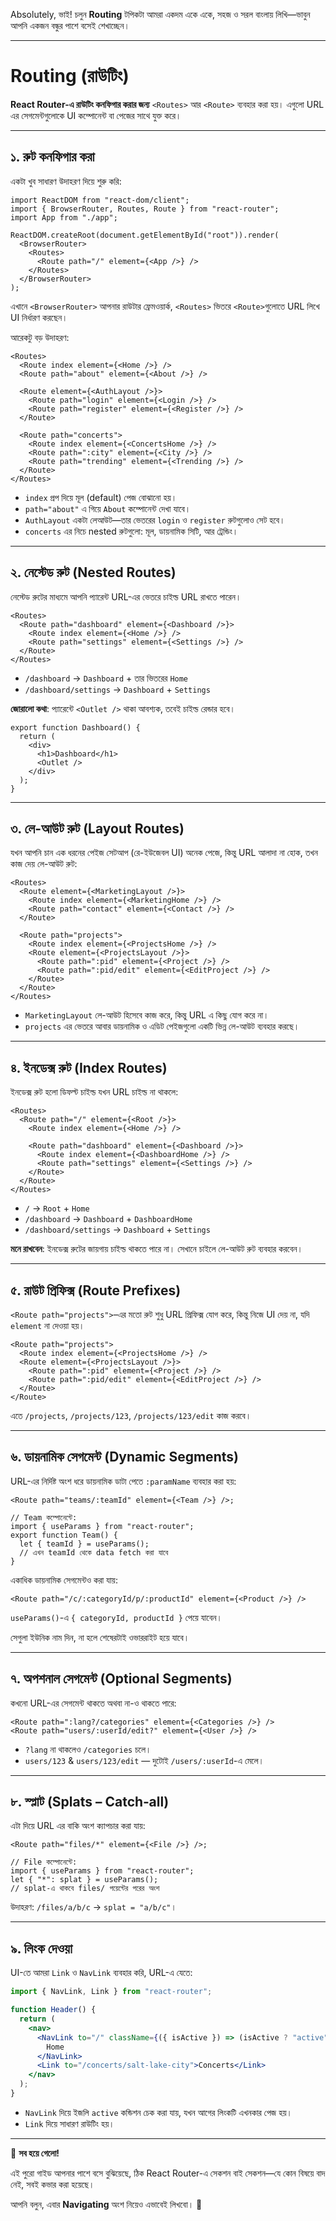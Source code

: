 Absolutely, ভাই! চলুন **Routing** টপিকটা আমরা একদম একে একে, সহজ ও সরল বাংলায় লিখি—ভাবুন আপনি একজন বন্ধুর পাশে বসেই শেখাচ্ছেন।

---

# Routing (রাউটিং)

**React Router-এ রাউটিং কনফিগার করার জন্য** `<Routes>` আর `<Route>` ব্যবহার করা হয়। এগুলো URL এর সেগমেন্টগুলোকে UI কম্পোনেন্ট বা পেজের সাথে যুক্ত করে।

---

## ১. রুট কনফিগার করা

একটা খুব সাধারণ উদাহরণ দিয়ে শুরু করি:

```tsx
import ReactDOM from "react-dom/client";
import { BrowserRouter, Routes, Route } from "react-router";
import App from "./app";

ReactDOM.createRoot(document.getElementById("root")).render(
  <BrowserRouter>
    <Routes>
      <Route path="/" element={<App />} />
    </Routes>
  </BrowserRouter>
);
```

এখানে `<BrowserRouter>` আপনার রাউটার ফ্রেমওয়ার্ক, `<Routes>` ভিতরে `<Route>`গুলোতে URL লিখে UI নির্ধারণ করছেন।

আরেকটু বড় উদাহরণ:

```tsx
<Routes>
  <Route index element={<Home />} />
  <Route path="about" element={<About />} />

  <Route element={<AuthLayout />}>
    <Route path="login" element={<Login />} />
    <Route path="register" element={<Register />} />
  </Route>

  <Route path="concerts">
    <Route index element={<ConcertsHome />} />
    <Route path=":city" element={<City />} />
    <Route path="trending" element={<Trending />} />
  </Route>
</Routes>
```

- `index` প্রপ দিয়ে মূল (default) পেজ বোঝানো হয়।
- `path="about"` এ গিয়ে `About` কম্পোনেন্ট দেখা যাবে।
- `AuthLayout` একটা লেআউট—তার ভেতরের `login` ও `register` রুটগুলোও সেট হবে।
- `concerts` এর নিচে nested রুটগুলো: মূল, ডায়নামিক সিটি, আর ট্রেন্ডিং।

---

## ২. নেস্টেড রুট (Nested Routes)

নেস্টেড রুটের মাধ্যমে আপনি প্যারেন্ট URL-এর ভেতরে চাইল্ড URL রাখতে পারেন।

```tsx
<Routes>
  <Route path="dashboard" element={<Dashboard />}>
    <Route index element={<Home />} />
    <Route path="settings" element={<Settings />} />
  </Route>
</Routes>
```

- `/dashboard` → `Dashboard` + তার ভিতরের `Home`
- `/dashboard/settings` → `Dashboard` + `Settings`

**জোরালো কথা**: প্যারেন্টে `<Outlet />` থাকা আবশ্যক, তবেই চাইল্ড রেন্ডার হবে।

```tsx
export function Dashboard() {
  return (
    <div>
      <h1>Dashboard</h1>
      <Outlet />
    </div>
  );
}
```

---

## ৩. লে-আউট রুট (Layout Routes)

যখন আপনি চান এক ধরনের পেইজ সেটআপ (রে-ইউজেবল UI) অনেক পেজে, কিন্তু URL আলাদা না হোক, তখন কাজ দেয় লে-আউট রুট:

```tsx
<Routes>
  <Route element={<MarketingLayout />}>
    <Route index element={<MarketingHome />} />
    <Route path="contact" element={<Contact />} />
  </Route>

  <Route path="projects">
    <Route index element={<ProjectsHome />} />
    <Route element={<ProjectsLayout />}>
      <Route path=":pid" element={<Project />} />
      <Route path=":pid/edit" element={<EditProject />} />
    </Route>
  </Route>
</Routes>
```

- `MarketingLayout` লে-আউট হিসেবে কাজ করে, কিন্তু URL এ কিছু যোগ করে না।
- `projects` এর ভেতরে আবার ডায়নামিক ও এডিট পেইজগুলো একটি ভিন্ন লে-আউট ব্যবহার করছে।

---

## ৪. ইনডেক্স রুট (Index Routes)

ইনডেক্স রুট হলো ডিফল্ট চাইল্ড যখন URL চাইল্ড না থাকলে:

```tsx
<Routes>
  <Route path="/" element={<Root />}>
    <Route index element={<Home />} />

    <Route path="dashboard" element={<Dashboard />}>
      <Route index element={<DashboardHome />} />
      <Route path="settings" element={<Settings />} />
    </Route>
  </Route>
</Routes>
```

- `/` → `Root` + `Home`
- `/dashboard` → `Dashboard` + `DashboardHome`
- `/dashboard/settings` → `Dashboard` + `Settings`

**মনে রাখবেন**: ইনডেক্স রুটের জায়গায় চাইল্ড থাকতে পারে না। সেখানে চাইলে লে-আউট রুট ব্যবহার করবেন।

---

## ৫. রাউট প্রিফিক্স (Route Prefixes)

`<Route path="projects">`–এর মতো রুট শুধু URL প্রিফিক্স যোগ করে, কিন্তু নিজে UI দেয় না, যদি `element` না দেওয়া হয়।

```tsx
<Route path="projects">
  <Route index element={<ProjectsHome />} />
  <Route element={<ProjectsLayout />}>
    <Route path=":pid" element={<Project />} />
    <Route path=":pid/edit" element={<EditProject />} />
  </Route>
</Route>
```

এতে `/projects`, `/projects/123`, `/projects/123/edit` কাজ করবে।

---

## ৬. ডায়নামিক সেগমেন্ট (Dynamic Segments)

URL-এর নির্দিষ্ট অংশ ধরে ডায়নামিক ডাটা পেতে `:paramName` ব্যবহার করা হয়:

```tsx
<Route path="teams/:teamId" element={<Team />} />;

// Team কম্পোনেন্টে:
import { useParams } from "react-router";
export function Team() {
  let { teamId } = useParams();
  // এখন teamId থেকে data fetch করা যাবে
}
```

একাধিক ডায়নামিক সেগমেন্টও করা যায়:

```tsx
<Route path="/c/:categoryId/p/:productId" element={<Product />} />
```

`useParams()`-এ `{ categoryId, productId }` পেয়ে যাবেন।

সেগুলা ইউনিক নাম দিন, না হলে শেষেরটাই ওভাররাইট হয়ে যাবে।

---

## ৭. অপশনাল সেগমেন্ট (Optional Segments)

কখনো URL-এর সেগমেন্ট থাকতে অথবা না-ও থাকতে পারে:

```tsx
<Route path=":lang?/categories" element={<Categories />} />
<Route path="users/:userId/edit?" element={<User />} />
```

- `?lang` না থাকলেও `/categories` চলে।
- `users/123` & `users/123/edit` — দুটোই `/users/:userId`-এ মেলে।

---

## ৮. স্প্লাট (Splats – Catch‑all)

এটা দিয়ে URL এর বাকি অংশ ক্যাপচার করা যায়:

```tsx
<Route path="files/*" element={<File />} />;

// File কম্পোনেন্টে:
import { useParams } from "react-router";
let { "*": splat } = useParams();
// splat-এ থাকবে files/ পয়েন্টের পরের অংশ
```

উদাহরণ: `/files/a/b/c` → `splat = "a/b/c"`।

---

## ৯. লিংক দেওয়া

UI-তে আমরা `Link` ও `NavLink` ব্যবহার করি, URL-এ যেতে:

```jsx
import { NavLink, Link } from "react-router";

function Header() {
  return (
    <nav>
      <NavLink to="/" className={({ isActive }) => (isActive ? "active" : "")}>
        Home
      </NavLink>
      <Link to="/concerts/salt-lake-city">Concerts</Link>
    </nav>
  );
}
```

- `NavLink` দিয়ে ইজলি `active` কন্ডিশন চেক করা যায়, যখন আগের লিংকটি এখনকার পেজ হয়।
- `Link` দিয়ে সাধারণ রাউটিং হয়।

---

🎯 **সব হয়ে গেলো!**

এই পুরো গাইড আপনার পাশে বসে বুঝিয়েছে, ঠিক React Router-এ সেকশন বাই সেকশন—যে কোন বিষয়ে বাদ নেই, সবই কভার করা হয়েছে।

আপনি বলুন, এবার **Navigating** অংশ নিয়েও এভাবেই লিখবো। 🚀
